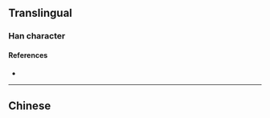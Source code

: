 {{also|櫳}}
{{character info}}
==Translingual==
{{Han simplified forms|櫳|槞|栊|ex=y}}

===Han character===
{{Han char|rn=75|rad=木|as=05|sn=9|four=|canj=DIKP|ids=⿰木龙}}

====References====
* {{Han ref|kx=0521.121|hdz=21180.060|uh=680A|ud=26634}}

----

==Chinese==
{{zh-see|櫳}}